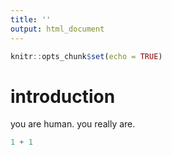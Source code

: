 ```yaml
---
title: ''
output: html_document
---
```


```r
knitr::opts_chunk$set(echo = TRUE)
```


# introduction


you are human. you really are.
```r

1 + 1
```
